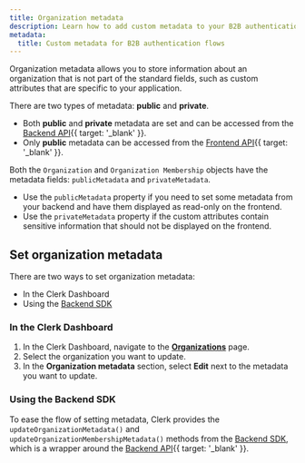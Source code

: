 ```yaml
---
title: Organization metadata
description: Learn how to add custom metadata to your B2B authentication flows to store additional information in the org object for advanced user segmentation, analytics, and B2B workflows.
metadata:
  title: Custom metadata for B2B authentication flows
---
```


Organization metadata allows you to store information about an organization that is not part of the standard fields, such as custom attributes that are specific to your application.

There are two types of metadata: **public** and **private**.

- Both **public** and **private** metadata are set and can be accessed from the [Backend API](/docs/reference/backend-api){{ target: '_blank' }}.
- Only **public** metadata can be accessed from the [Frontend API](/docs/reference/frontend-api/){{ target: '_blank' }}.

Both the `Organization` and `Organization Membership` objects have the metadata fields: `publicMetadata` and `privateMetadata`.

- Use the `publicMetadata` property if you need to set some metadata from your backend and have them displayed as read-only on the frontend.
- Use the `privateMetadata` property if the custom attributes contain sensitive information that should not be displayed on the frontend.

## Set organization metadata

There are two ways to set organization metadata:

- In the Clerk Dashboard
- Using the [Backend SDK](/docs/references/backend/overview)

### In the Clerk Dashboard

1. In the Clerk Dashboard, navigate to the [**Organizations**](https://dashboard.clerk.com/last-active?path=organizations) page.
1. Select the organization you want to update.
1. In the **Organization metadata** section, select **Edit** next to the metadata you want to update.

### Using the Backend SDK

To ease the flow of setting metadata, Clerk provides the `updateOrganizationMetadata()` and `updateOrganizationMembershipMetadata()` methods from the [Backend SDK](/docs/references/backend/overview), which is a wrapper around the [Backend API](/docs/reference/backend-api){{ target: '_blank' }}.

<Include src="_partials/metadata-callout" />
